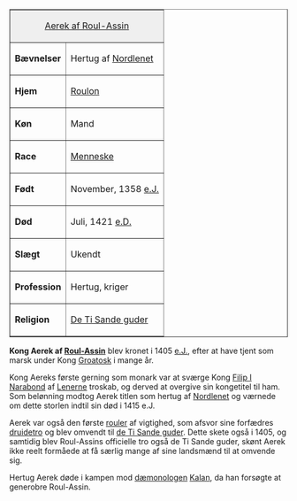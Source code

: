 {{title:Aerek}}
{{author:Laura Holmegaard}}
{{timestamp:2009-10-28T17:10:27Z}}
{{copyright:Aerek}}
<table border=1 cellpadding=2 cellspacing=0 align=right style="margin-left:1em">
<tr valign=top><td style="background:#efefef;" colspan=2 align=center>[[Aerek af Roul-Assin]]
<tr valign=top><td>'''Bævnelser'''<td>Hertug af [[Nordlenet]]
<tr valign=top><td>'''Hjem'''<td>[[Roulon]]
<tr valign=top><td>'''Køn'''<td>Mand
<tr valign=top><td>'''Race'''<td>[[Menneske]]
<tr valign=top><td>'''Født'''<td>November, 1358 [[e.J.]]
<tr valign=top><td>'''Død'''<td>Juli, 1421 [[e.D.]]
<tr valign=top><td>'''Slægt'''<td>Ukendt
<tr valign=top><td>'''Profession'''<td>Hertug, kriger
<tr valign=top><td>'''Religion'''<td>[[guderne|De Ti Sande guder]]
</table>
'''Kong Aerek af [[Roul-Assin]]''' blev kronet i 1405 [[e.J.]], efter at have tjent som marsk under Kong [[Groatosk]] i mange år.

Kong Aereks første gerning som monark var at sværge Kong [[Filip I Narabond]] af [[Lenerne]] troskab, og derved at overgive sin kongetitel til ham. Som belønning modtog Aerek titlen som hertug af [[Nordlenet]] og værnede om dette storlen indtil sin død i 1415 e.J.

Aerek var også den første [[rouler]] af vigtighed, som afsvor sine forfædres [[druidetro]] og blev omvendt til [[guderne|de Ti Sande guder]]. Dette skete også i 1405, og samtidig blev Roul-Assins officielle tro også de Ti Sande guder, skønt Aerek ikke reelt formåede at få særlig mange af sine landsmænd til at omvende sig.

Hertug Aerek døde i kampen mod [[dæmonolog|dæmonologen]] [[Kalan]], da han forsøgte at generobre Roul-Assin.